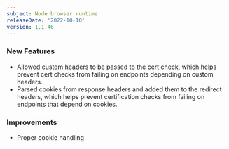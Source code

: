 ```yaml
---
subject: Node browser runtime
releaseDate: '2022-10-10'
version: 1.1.46
---
```


### New Features
* Allowed custom headers to be passed to the cert check, which helps prevent cert checks from failing on endpoints depending on custom headers.
* Parsed cookies from response headers and added them to the redirect headers, which helps prevent certification checks from failing on endpoints that depend on cookies.
### Improvements
* Proper cookie handling
